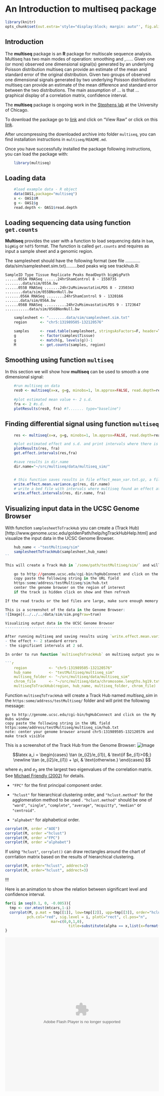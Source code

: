 <!--
%\VignetteEngine{knitr}
%\VignetteIndexEntry{An Introduction to the multiseq package}
-->

An Introduction to **multiseq** package
=======================================


```r
library(knitr)
opts_chunk$set(out.extra='style="display:block; margin: auto"', fig.align="center")
```


Introduction
------------


The  **multiseq** package is an **R** package for multiscale sequence analysis. Multiseq has two main modes of operation: smoothing and ,...... Given one (or more) observed one dimensional signal(s) generated by an underlying Poisson distribution multiseq can provide an estimate of the mean and standard error of the original distribution. Given two groups of observed one dimensional signals generated by two underlying Poisson distributions multiseq can provide an estimate of the mean difference and standard error between the two distributions. The main assumption of ... is that ... graphical display of a correlation matrix, confidence interval. 

The  **multiseq** package is ongoing work in the [Stephens lab](http://stephenslab.uchicago.edu) at the University of Chicago.

To download the package go to [link](https://github.com/stephenslab/multiseq/tree/master/package/multiseq.tar.gz) and click on "View Raw" or click on this [link](https://github.com/stephenslab/multiseq/blob/master/package/multiseq.tar.gz?raw=true).

After uncompressing the downloaded archive into folder `multiseq`, you can find installation instructions in `multiseq/README.md`. 

Once you have successfully installed the package following instructions, you can load the package with:

```r
    library(multiseq)
```

Loading data
------------

```r
    #load example data - R object
    data(OAS1,package="multiseq")
    x <- OAS1$M
    g <- OAS1$g
    read.depth <- OAS1$read.depth
```

Loading sequencing data using function `get.counts` 
---------------------------------------------------
**Multiseq** provides the user with a function to load sequencing data in `bam`, `bigWig` or `hdf5` format. The function is called `get.counts` and requires as input a sample sheet and a genomic region.

The samplesheet should have the following format (see file ............data/sim/samplesheet.sim.txt).........bed peaks wig see trackhub.R:

    SampleID Type Tissue Replicate Peaks ReadDepth bigWigPath
    ......055A RNASeq ......24hrShamControl 8 - 1550735 ........data/sim/055A.bw
    ......055B RNASeq .......24hr2uMsimvastatinLPDS 8 - 2350343 ........data/sim/055BNonNull.bw
    .......056A RNASeq ........24hrShamControl 9 - 1320166 .......data/sim/056A.bw
    ......056B RNASeq ..........24hr2uMsimvastatinLPDS 9 - 1723647 ...........data/sim/056BNonNull.bw

```r
    samplesheet <- "........data/sim/samplesheet.sim.txt"
    region      <- "chr5:131989505-132120576"

    samples     <- read.table(samplesheet, stringsAsFactors=F, header=T) 
    g           <- factor(samples$Tissue) 
    g           <- match(g, levels(g))-1
    M           <- get.counts(samples, region) 
```

Smoothing using function `multiseq`
-----------------------------------

In this section we will show how **multiseq** can be used to smooth a one dimensional signal:

```r
    #run multiseq on data
    res0 <- multiseq(x=x, g=g, minobs=1, lm.approx=FALSE, read.depth=read.depth)
    
    #plot estimated mean value +- 2 s.d.
    fra <- 2 #s.d.
    plotResults(res0, fra) #?....... type="baseline")
```

Finding differential signal using function `multiseq`
-----------------------------------------------------

```r
    res <- multiseq(x=x, g=g, minobs=1, lm.approx=FALSE, read.depth=read.depth)

    #plot estimated effect and s.d. and print intervals where there is an effect
    plotResults(res, fra)
    get.effect.intervals(res,fra)

    #save results in dir.name
    dir.name="~/src/multiseq/data/multiseq_sim/"


    # this function saves results in file effect_mean_var.txt.gz, a file with two columns: first column is effect mean and second column is effect variance
    write.effect.mean.variance.gz(res, dir.name)
    # write a bed file with intervals where multiseq found an effect at 2 sd 
    write.effect.intervals(res, dir.name, fra)


```

Visualizing input data in the UCSC Genome Browser
-------------------------------------------------

With function `samplesheetToTrackHub` you can create a (Track Hub)[http://www.genome.ucsc.edu/goldenPath/help/hgTrackHubHelp.html] and visualize the input data in the UCSC Genome Browser.

```r
    hub_name < -"testMultiseq/sim"
    samplesheetToTrackHub(samplesheet,hub_name)
``

This will create a Track Hub in `/some/path/testMultiseq/sim/` and will print the following message:

    go to http://genome.ucsc.edu/cgi-bin/hgHubConnect and click on the My Hubs window    
    copy paste the following string in the URL field
    https:some/address/testMultiseq/sim/hub.txt
    center the genome browser on the region of interest
    if the track is hidden click on show and then refresh

If the read tracks or the bed files are large, make sure enough memory is available to run `simulationToTrackHub` (e.g., use ql 10g on the PPS cluster).

This is a screenshot of the data in the Genome Browser:
![Image](../../../data/sim/sim.png?raw=true)

Visualizing output data in the UCSC Genome Browser
-------------------------------------------------

After running multiseq and saving results using `write.effect.mean.variance.gz` and `write.effect.intervals` (see above), you can create a Track Hub of results using function `multiseqToTrackHub`. `multiseqToTrackHub` will create a Track Hub that can be visualized in the UCSC Genome Browser to display
- the effect +- 2 standard errors
- the significant intervals at 2 sd.

In order to run function `multiseqToTrackHub` on multiseq output you need to specify a few arguments: the multiseq output folder multiseq_folder, the path to a file with chromosome names and lengths chrom_file

```r
    region          <- "chr5:131989505-132120576"
    hub_name        <- "testMultiseq/multiseq_sim"
    multiseq_folder <- "~/src/multiseq/data/multiseq_sim"
    chrom_file      <- "~/src/multiseq/data/chromosome.lengths.hg19.txt"
    multiseqToTrackHub(region, hub_name, multiseq_folder, chrom_file)
```

Function `multiseqToTrackHub` will create a Track Hub named *multiseq_sim* in the `https:some/address/testMultiseq/` folder and will print the following message:
  
    go to http://genome.ucsc.edu/cgi-bin/hgHubConnect and click on the My Hubs window
    copy paste the following string in the URL field
    https:some/address/testMultiseq/multiseq_sim/hub.txt
    note: center your genome browser around chr5:131989505-132120576 and make track visible

This is a screenshot of the Track Hub from the Genome Browser:
![Image](data/sim/multiseq.png?raw=true)

$$latex
a_i = 
\begin{cases}
			\tan (e_{i2}/e_{i1}), & \text{if $e_{i1}>0$;}
			     		       \newline
							\tan (e_{i2}/e_{i1}) + \pi, & \text{otherwise.}
\end{cases}						     		     
$$ 

where $e_1$ and $e_2$ are the largest two eigenvalues of the correlation  matrix. See [Michael Friendly (2002)](www.datavis.ca/papers/corrgram.pdf) for details.

* `"FPC"` for the first principal component order.

* `"hclust"` for hierarchical clustering order, and `"hclust.method"` for the agglomeration method to be used . `"hclust.method"` should be one of `"ward"`, `"single"`, `"complete"`, `"average"`, `"mcquitty"`, `"median"` or `"centroid"`.

* `"alphabet"` for alphabetical order.

```r
corrplot(M, order ="AOE")
corrplot(M, order ="hclust")
corrplot(M, order ="FPC")
corrplot(M, order ="alphabet")
```

If using `"hclust"`, `corrplot()` can  draw rectangles around the chart of corrrlation matrix based on the results of  hierarchical clustering.

```r
corrplot(M, order="hclust", addrect=2)
corrplot(M, order="hclust", addrect=3)
```
!!!

Here is an animation to show the relation between significant level and confidence interval.
```r
for(i in seq(0.1, 0, -0.005)){
  tmp <- cor.mtest(mtcars,1-i)
  corrplot(M, p.mat = tmp[[1]], low=tmp[[2]], upp=tmp[[3]], order="hclust",
  	      pch.col="red", sig.level = i, plotC="rect", cl.pos="n",
	      		     mar=c(0,0,1,0), 
			     		     title=substitute(alpha == x,list(x=format(i,digits=3,nsmall=3))))
}
```

<div align = "center">
 <embed width="504" height="504" name="plugin" src="http://animation.r-forge.r-project.org/swf/corrplot-ani.swf" type="application/x-shockwave-flash"> 
</div>

